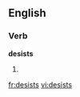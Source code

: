 ==English==

===Verb===
'''desists'''

# {{third-person singular of|[[desist]]}}

[[fr:desists]]
[[vi:desists]]